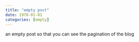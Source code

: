 ```yaml
---
title: "empty post"
date: 1970-01-01
categories: [empty]
---
```


an empty post so that you can see the pagination of the blog
